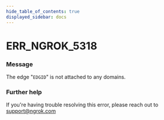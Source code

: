 ```yaml
---
hide_table_of_contents: true
displayed_sidebar: docs
---
```



# ERR_NGROK_5318

### Message

The edge "`EDGID`" is not attached to any domains.

### Further help

If you're having trouble resolving this error, please reach out to [support@ngrok.com](mailto:support@ngrok.com?subject=Help%20with%20ERR_NGROK_5318)

<ErrorDetails error="err_ngrok_5318" />
